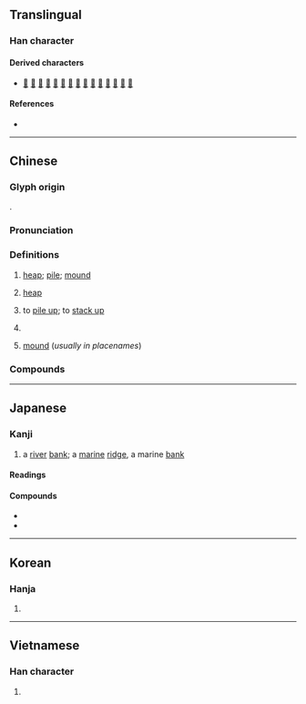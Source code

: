 {{character info}}
==Translingual==

===Han character===
{{Han char|rn=32|rad=土|as=08|sn=11|four=40114|canj=GOG|ids=⿰土隹}}

====Derived characters====
* [[𠼲]] [[𣼭]] [[𣊌]] [[𣙯]] [[𦟿]] [[𥊖]] [[𧐻]] [[𨄺]] [[𠐸]] [[𡳪]] [[𨬉]] [[𡓋]] [[𣙇]] [[𨄟]] [[𩅚]]

====References====
* {{Han ref|kx=0232.040|dkj=05211|dj=0469.060|hdz=10454.040|uh=5806|ud=22534|bh=B0EF|bd=45295}}

----

==Chinese==
{{zh-forms}}

===Glyph origin===
{{Han etym}}
{{Han compound|土|隹|ls=psc|c1=s|c2=p}}.

===Pronunciation===
{{zh-pron
|m=duī
|m-s=
|c=deoi1,zeoi1
|c-t=
|g=
|h=pfs=tôi
|j=
|mb=dó
|md=dŏi
|mn=tui/tu
|mn_note=tui - literary; tu - vernacular
|mn-t=dui1/du1
|w=1te
|x=
|mc=y
|oc=y
|ma=Zh-duī.oga
|cat=n,v,cls
}}

===Definitions===
{{zh-hanzi}}

# [[heap]]; [[pile]]; [[mound]]
# {{lb|zh|computing}} [[heap]]
# to [[pile up]]; to [[stack up]]
# {{zh-classifier|objects organised in [[pile]]s|lit=[[pile]]; [[lump]]; [[heap]]; [[clump]]; [[mound]]}}
#: {{zh-x|一 堆 垃圾|a '''pile''' of trash}}
# [[mound]] (''usually in placenames'')

===Compounds===
{{zh-der|堆疊|堆垛|堆放|堆肥|堆焊|堆紅|堆積|堆集|堆金積玉|堆絹|堆摞|堆碼|堆砌|堆笑|堆繡|堆棧|堆子|堆花燒酒|堆鴉|堆豗|堆山塞海|一堆|堆貯|吉丟古堆|堆下笑|孤堆|大堆|大陸隆堆|堆堆|堆金|堆貨|堆花|堆置|堆積平原|堆積如山|堆滿|垃圾堆|土堆|估堆兒|扎堆|末子堆|故紙堆|滿臉堆笑|撲堆|是非堆|狗屎堆|積玉堆金|泥堆|盤堆|歸裡包堆|滿面堆笑|瓊堆玉砌|白龍堆|灩澦堆|打灰堆|魁堆|鬢若堆鴉|馬王堆|草堆|雷堆|離堆山|送作堆|纍堆|桑堆|三堆河}}

{{zh-cat|Elementary|Intermediate}}

----

==Japanese==

===Kanji===
{{ja-kanji|grade=|rs=土08}}

# a [[river]] [[bank]]; a [[marine]] [[ridge]], a marine [[bank]]

====Readings====
{{ja-readings
|goon=たい, て
|kanon=たい
|kanyoon=つい
|kun=うずたか-い
}}

====Compounds====
* {{ja-r|堆積|たいせき}}
* {{ja-r|堆%肥|たい%ひ}}

----

==Korean==

===Hanja===
{{ko-hanja|hangeul=퇴|rv=toe|mr=t'oe}}

# {{rfdef|ko|sort=土08}}

----

==Vietnamese==

===Han character===
{{vi-readings|reading=đôi, chui, đồi, doi, nhoi, duôi, đòi|rs=土08}}

# {{rfdef|vi|sort=土08}}